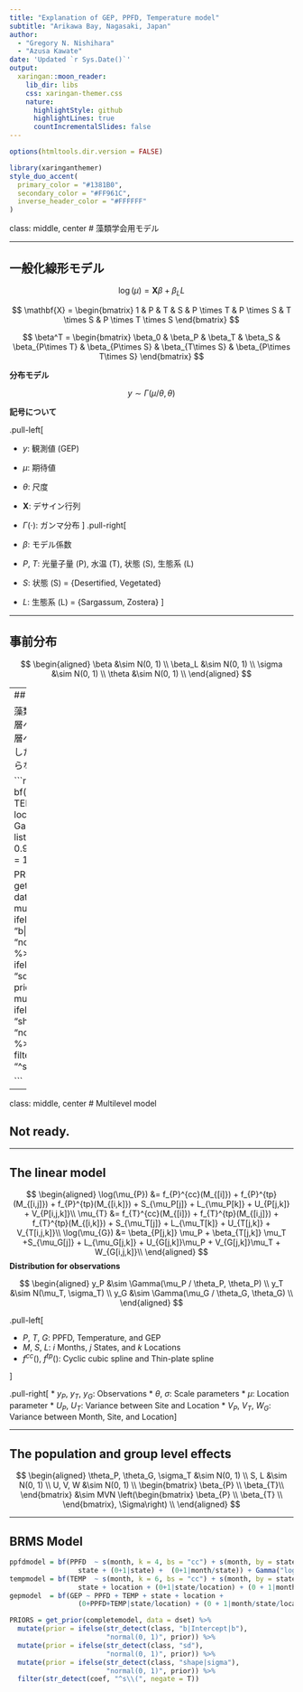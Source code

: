 ```yaml
---
title: "Explanation of GEP, PPFD, Temperature model"
subtitle: "Arikawa Bay, Nagasaki, Japan"  
author: 
  - "Gregory N. Nishihara"
  - "Azusa Kawate"
date: 'Updated `r Sys.Date()`'
output:
  xaringan::moon_reader:
    lib_dir: libs
    css: xaringan-themer.css
    nature:
      highlightStyle: github
      highlightLines: true
      countIncrementalSlides: false
---
```


```r
options(htmltools.dir.version = FALSE)
```

```r
library(xaringanthemer)
style_duo_accent(
  primary_color = "#1381B0",
  secondary_color = "#FF961C",
  inverse_header_color = "#FFFFFF"
)
```

class: middle, center
# 藻類学会用モデル

---

## 一般化線形モデル

$$
\log(\mu) = \mathbf{X} \beta  + \beta_L L
$$


$$
\mathbf{X} = 
\begin{bmatrix}
1 & P & T & S & P \times T & P \times S & T \times S & P \times T \times S
\end{bmatrix}
$$

$$
\beta^T = 
\begin{bmatrix}
\beta_0 & \beta_P & \beta_T & \beta_S & \beta_{P\times T} & \beta_{P\times S} & \beta_{T\times S} & \beta_{P\times T\times S}
\end{bmatrix}
$$

**分布モデル**

$$
y \sim \Gamma(\mu / \theta, \theta)
$$

**記号について**

.pull-left[

* $y$: 観測値 (GEP)
* $\mu$: 期待値
* $\theta$: 尺度
* $\mathbf{X}$: デサイン行列
* $\Gamma(\cdot)$: ガンマ分布
]
.pull-right[

* $\beta$: モデル係数
* $P$, $T$: 光量子量 (P), 水温 (T), 状態 (S), 生態系 (L)
* $S$: 状態 (S) = {Desertified, Vegetated}
* $L$: 生態系 (L) = {Sargassum, Zostera}
]


---

## 事前分布

$$
\begin{aligned}
\beta &\sim N(0, 1) \\
\beta_L &\sim N(0, 1) \\
\sigma &\sim N(0, 1) \\
\theta &\sim N(0, 1) \\
\end{aligned}
$$

---
## BRMS Model

藻類学会用モデルは階層ベイズではない。階層ベイズモデルも実行したが、ほとんど変わらない。

```r
gepmodel  = bf(GEP ~ PPFD * TEMP * state + location) + Gamma("log")
CTRL = list(adapt_delta = 0.95, max_treedepth = 15)

PRIOR = get_prior(gepmodel, data = dset) %>% 
  mutate(prior = ifelse(str_detect(class, "b|Intercept|b"), "normal(0, 1)", prior)) %>% 
  mutate(prior = ifelse(str_detect(class, "sd"), "normal(0, 1)", prior)) %>% 
  mutate(prior = ifelse(str_detect(class, "shape|sigma"), "normal(0, 1)", prior)) %>% 
  filter(str_detect(coef, "^s\\(", negate = T))

```

---


class: middle, center
# Multilevel model

## Not ready.

---

## The linear model

$$
\begin{aligned}
\log(\mu_{P}) &= f_{P}^{cc}(M_{[i]}) + f_{P}^{tp}(M_{[i,j]}) + f_{P}^{tp}(M_{[i,k]}) +  S_{\mu_P[j]} +  L_{\mu_P[k]} + U_{P[j,k]} + V_{P[i,j,k]}\\
\mu_{T} &= f_{T}^{cc}(M_{[i]}) + f_{T}^{tp}(M_{[i,j]}) + f_{T}^{tp}(M_{[i,k]}) +  S_{\mu_T[j]} +  L_{\mu_T[k]} + U_{T[j,k]} + V_{T[i,j,k]}\\
\log(\mu_{G}) &=   \beta_{P[j,k]} \mu_P + \beta_{T[j,k]} \mu_T +S_{\mu_G[j]} + L_{\mu_G[j,k]} + U_{G[j,k]}\mu_P + V_{G[j,k]}\mu_T + W_{G[i,j,k]}\\
\end{aligned}
$$
**Distribution for observations**

$$
\begin{aligned}
y_P &\sim \Gamma(\mu_P / \theta_P, \theta_P) \\
y_T &\sim N(\mu_T, \sigma_T) \\
y_G &\sim \Gamma(\mu_G / \theta_G, \theta_G) \\
\end{aligned}
$$

.pull-left[

* $P$, $T$, $G$: PPFD, Temperature, and GEP
* $M$, $S$, $L$: $i$ Months,  $j$ States, and $k$ Locations
* $f^{cc}()$, $f^{tp}()$: Cyclic cubic spline and Thin-plate spline

]

.pull-right[
* $y_P$, $y_T$, $y_G$: Observations
* $\theta$, $\sigma$: Scale parameters
* $\mu$:  Location parameter
* $U_P$, $U_T$: Variance between Site and Location
* $V_P$, $V_T$, $W_G$: Variance between Month, Site, and Location
]

---

## The population and group level effects

$$
\begin{aligned}
\theta_P, \theta_G, \sigma_T       &\sim N(0, 1) \\
S, L &\sim N(0, 1) \\
U, V, W &\sim N(0, 1) \\
  \begin{bmatrix} \beta_{P} \\  \beta_{T}\\ \end{bmatrix} &\sim MVN \left(\begin{bmatrix} \beta_{P} \\ \beta_{T} \\ \end{bmatrix}, \Sigma\right) \\
\end{aligned}
$$


---

## BRMS Model

```r
ppfdmodel = bf(PPFD  ~ s(month, k = 4, bs = "cc") + s(month, by = state) + 
                 state + (0+1|state) +  (0+1|month/state)) + Gamma("log")
tempmodel = bf(TEMP  ~ s(month, k = 6, bs = "cc") + s(month, by = state) + s(month, by = location) + 
                 state + location + (0+1|state/location) + (0 + 1|month/state/location)) + gaussian()
gepmodel  = bf(GEP ~ PPFD + TEMP + state + location + 
                 (0+PPFD+TEMP|state/location) + (0 + 1|month/state/location)) + Gamma("log")
```


```r

PRIORS = get_prior(completemodel, data = dset) %>% 
  mutate(prior = ifelse(str_detect(class, "b|Intercept|b"),
                        "normal(0, 1)", prior)) %>% 
  mutate(prior = ifelse(str_detect(class, "sd"),
                        "normal(0, 1)", prior)) %>% 
  mutate(prior = ifelse(str_detect(class, "shape|sigma"),
                        "normal(0, 1)", prior)) %>% 
  filter(str_detect(coef, "^s\\(", negate = T))

```


